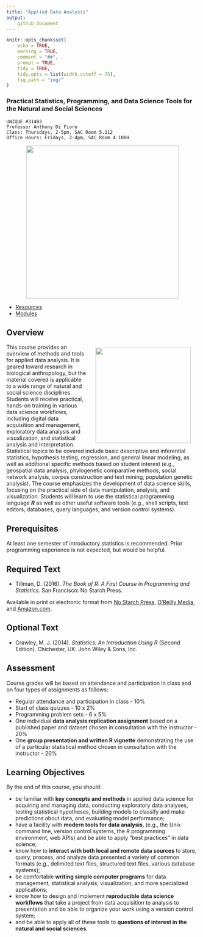 ```yaml
---
title: "Applied Data Analysis"
output:
    github_document
---
```


```r
knitr::opts_chunk$set(
	echo = TRUE,
	warning = TRUE,
	comment = "##",
	prompt = TRUE,
	tidy = TRUE,
	tidy.opts = list(width.cutoff = 75),
	fig.path = "img/"
)
```

### Practical Statistics, Programming, and Data Science Tools for the Natural and Social Sciences

```
UNIQUE #31403
Professor Anthony Di Fiore
Class: Thursdays, 2-5pm, SAC Room 5.112
Office Hours: Fridays, 2-4pm, SAC Room 4.100H
```

<p align="center">
<img src="img/math.png" style="width: 400px"/>
</p>

- [Resources](resources.html)
- [Modules](modules.html)

## Overview

<img src="img/p-values.png" style="width: 250px; padding-top: 10px; padding-left: 20px; padding-right: 20px; padding-bottom: 10px" align="right"/>

This course provides an overview of methods and tools for applied data analysis. It is geared toward research in biological anthropology, but the material covered is applicable to a wide range of natural and social science disciplines. Students will receive practical, hands-on training in various data science workflows, including digital data acquisition and management, exploratory data analysis and visualization, and statistical analysis and interpretation. Statistical topics to be covered include basic descriptive and inferential statistics, hypothesis testing, regression, and general linear modeling, as well as additional specific methods based on student interest (e.g., geospatial data analysis, phylogenetic comparative methods, social network analysis, corpus construction and text mining, population genetic analysis). The course emphasizes the development of data science skills, focusing on the practical side of data manipulation, analysis, and visualization. Students will learn to use the statistical programming language ***R*** as well as other useful software tools (e.g., shell scripts, text editors, databases, query languages, and version control systems).

## Prerequisites
At least one semester of introductory statistics is recommended. Prior programming experience is not expected, but would be helpful.

## Required Text
- Tillman, D. (2016). *The Book of R: A First Course in Programming and Statistics.* San Francisco: No Starch Press.

Available in print or electronic format from [No Starch Press](https://www.nostarch.com/), [O'Reilly Media](http://www.oreilly.com/), and [Amazon.com](https://www.amazon.com/).

## Optional Text
- Crawley, M. J. (2014). *Statistics: An Introduction Using R* (Second Edition). Chichester, UK: John Wiley & Sons, Inc.

## Assessment
Course grades will be based on attendance and participation in class and on four types of assignments as follows:

- Regular attendance and participation in class - 10%
- Start of class quizzes - 10 x 2%
- Programming problem sets - 6 x 5%
- One individual **data analysis replication assignment** based on a published paper and dataset chosen in consultation with the instructor - 20%
- One **group presentation and written R vignette** demonstrating the use of a particular statistical method chosen in consultation with the instructor - 20%

## Learning Objectives
By the end of this course, you should:

- be familiar with **key concepts and methods** in applied data science for acquiring and managing data, conducting exploratory data analyses, testing statistical hypotheses, building models to classify and make predictions about data, and evaluating model performance;
- have a facility with **modern tools for data analysis**, (e.g., the Unix command line, version control systems, the R programming environment, web APIs) and be able to apply "best practices" in data science;
- know how to **interact with both local and remote data sources** to store, query, process, and analyze data presented a variety of common formats (e.g., delimited text files, structured text files, various database systems);
- be comfortable **writing simple computer programs** for data management, statistical analysis, visualization, and more specialized applications;
- know how to design and implement **reproducible data science workflows** that take a project from data acquisition to analysis to presentation and be able to organize your work using a version control system;
- and be able to apply all of these tools to **questions of interest in the natural and social sciences**.
